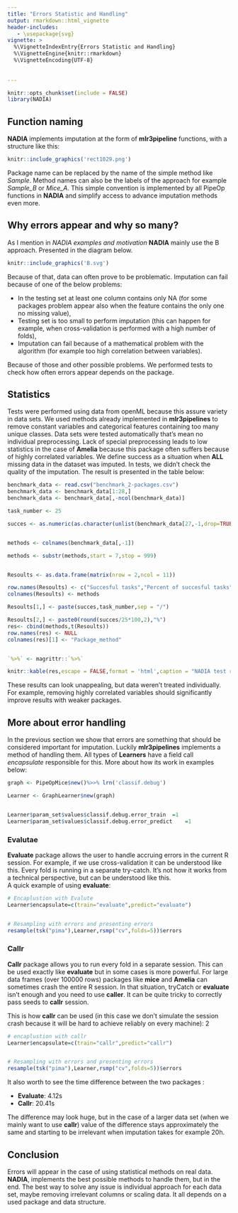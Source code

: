 ---
title: "Errors Statistic and Handling"
output: rmarkdown::html_vignette
header-includes:
   - \usepackage{svg}
vignette: >
  %\VignetteIndexEntry{Errors Statistic and Handling}
  %\VignetteEngine{knitr::rmarkdown}
  %\VignetteEncoding{UTF-8}
  
  
---
 

```{r schunk, setup, include=FALSE}
knitr::opts_chunk$set(include = FALSE)
library(NADIA)
```

## Function naming 
**NADIA** implements imputation at the form of **mlr3pipeline** functions, with a structure like this:
```{r ochunk, echo=FALSE, fig.align='center', include=TRUE, out.width='100%'}
knitr::include_graphics('rect1029.png')
```

Package name can be replaced by the name of the simple method like *Sample*. Method names can also be the labels of the approach for example *Sample_B* or *Mice_A*. This simple convention is implemented by all PipeOp functions in **NADIA** and simplify access to advance imputation methods even more.

## Why errors appear and why so many? 



As I mention in *NADIA examples and motivation* **NADIA** mainly use the B approach. Presented in the diagram below.



```{r wchunk, echo=FALSE, fig.align='center', include=TRUE, out.width='100%'}
knitr::include_graphics('B.svg')
```



Because of that, data can often prove to be problematic. Imputation can fail because of one of the below problems:
 
 - In the testing set at least one column contains only NA (for some packages problem appear also when the feature   contains the only one no missing value),
 - Testing set is too small to perform imputation (this can happen for example, when cross-validation is performed   with a high number of folds),
 - Imputation can fail because of a mathematical problem with the algorithm (for example too high correlation        between variables).
 
Because of those and other possible problems. We performed tests to check  how often errors appear depends on the package.

## Statistics

Tests were performed using data from openML because this assure variety in data sets. We used methods already implemented in **mlr3pipelines** to remove constant variables and categorical features containing too many unique classes. Data sets were tested automatically that's mean no individual preprocessing. Lack of special preprocessing leads to low statistics in the case of **Amelia** because this package often suffers because of highly correlated variables. We define success as a situation when **ALL** missing data in the dataset was imputed. In tests, we didn't check the quality of the imputation. The result is presented in the table below:

```{r pchunk, echo=FALSE, warning=FALSE, include=TRUE, out.width='70%'}

benchmark_data <- read.csv("benchmark_2-packages.csv")
benchmark_data <- benchmark_data[1:28,]
benchmark_data <- benchmark_data[,-ncol(benchmark_data)]

task_number <- 25

succes <- as.numeric(as.character(unlist(benchmark_data[27,-1,drop=TRUE])))


methods <- colnames(benchmark_data[,-1])

methods <- substr(methods,start = 7,stop = 999)


Resoults <- as.data.frame(matrix(nrow = 2,ncol = 11))

row.names(Resoults) <- c("Succesful tasks","Percent of succesful tasks")
colnames(Resoults) <- methods

Resoults[1,] <- paste(succes,task_number,sep = "/")

Resoults[2,] <- paste0(round(succes/25*100,2),"%")
res<- cbind(methods,t(Resoults))
row.names(res) <- NULL
colnames(res)[1] <- "Package_method"


`%>%` <- magrittr::`%>%`

knitr::kable(res,escape = FALSE,format = 'html',caption = "NADIA test results") %>% kableExtra::column_spec(1:3,bold=TRUE) %>% kableExtra::row_spec(c(1,9),color = "white",background = "#FF5733") %>% kableExtra::row_spec(c(2,4,5,11),color = "white",background = "#F5A9A9")
```

These results can look unappealing, but data weren't treated individually. For example, removing highly correlated variables should significantly improve results with weaker packages.

## More about error handling 

In the previous section we show that errors are something that should be considered important for imputation. Luckily **mlr3pipelines** implements a method of handling them.
All types of **Learners** have a field call *encapsulate* responsible for this. More about how its work in examples below:

```{r Lrn, cache=TRUE, include=FALSE}


graph <- PipeOpMice$new()%>>% lrn('classif.debug')

Learner <- GraphLearner$new(graph)


Learner$param_set$values$classif.debug.error_train	=1 
Learner$param_set$values$classif.debug.error_predict	=1 
```



### Evalutae 
**Evaluate** package allows the user to handle accruing errors in the current R session. For example, if we use cross-validation it can be understood like this. Every fold is running in a separate try-catch. It's not how it works from a technical perspective, but can be understood like this. \
A quick example of using **evaluate**:


```{r d, echo=TRUE, include=TRUE,cache=TRUE, dependson=-1}

# Encaplustion with Evalute
Learner$encapsulate=c(train="evaluate",predict="evaluate")


# Resampling with errors and presenting errors
resample(tsk("pima"),Learner,rsmp("cv",folds=5))$errors

```
### Callr 


**Callr** package allows you to run every fold in a separate session. This can be used exactly like **evaluate** but in some cases is more powerful. For large data frames (over 100000 rows) packages like **mice** and **Amelia** can sometimes crash the entire R session. In that situation, tryCatch or **evaluate** isn't enough and you need to use **caller**.
It can be quite tricky to correctly pass seeds to **callr** session.


This is how **callr** can be used (in this case we don't simulate the session crash because it will be hard to achieve reliably on every machine):
 2
```{r kchunk,dependson=-1,cache=T ,echo=TRUE,dependson=-1,include=TRUE}

# encaplustion with callr
Learner$encapsulate=c(train="callr",predict="callr")


# Resampling with errors and presenting errors
resample(tsk("pima"),Learner,rsmp("cv",folds=5))$errors


```


It also worth to see  the time difference between the two packages :\ 
 
 - **Evaluate**: 4.12s
 - **Callr**: 20.41s 

The difference may look huge, but in the case of a larger data set (when we mainly want to use **callr**) value of the difference stays approximately the same and starting to be irrelevant when imputation takes for example 20h.

## Conclusion 
Errors will appear in the case of using statistical methods on real data. **NADIA**, implements the best possible methods to handle them, but in the end. The best way to solve any issue is individual approach for each data set, maybe removing irrelevant columns or scaling data. It all depends on a used package and data structure.
